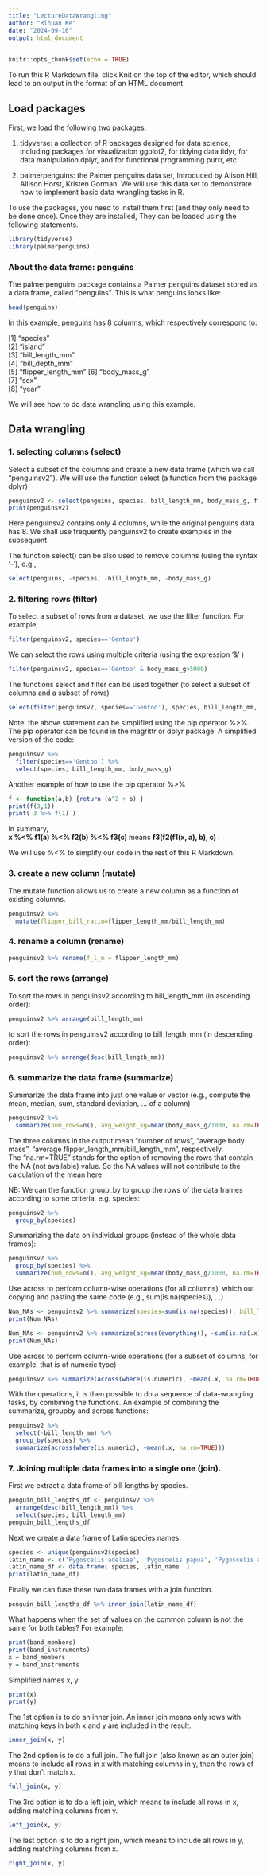 ---
title: "LectureDataWrangling"
author: "Rihuan Ke"
date: "2024-09-16"
output: html_document
---

```{r setup, include=FALSE}
knitr::opts_chunk$set(echo = TRUE)
```

To run this R Markdown file, click Knit on the top of the editor, which should lead to an output in the format of an HTML document 


## Load packages

First, we load the following two packages. 

1. tidyverse: a collection of R packages designed for data science, including packages for visualization ggplot2, for tidying data tidyr, for data manipulation dplyr, and for functional programming purrr, etc.

2. palmerpenguins: the Palmer penguins data set, Introduced by Alison Hill, Allison Horst, Kristen Gorman. We will use this data set to demonstrate how to implement basic data wrangling tasks in R. 

To use the packages, you need to install them first (and they only need to be done once). Once they are installed, They can be loaded using the following statements. 


```{r}
library(tidyverse)
library(palmerpenguins)
```



### About the data frame: penguins

The palmerpenguins package contains a Palmer penguins dataset stored as a data frame, called "penguins". This is what penguins looks like:


```{r}
head(penguins)

```


In this example, penguins has 8 columns, which respectively correspond to:

[1] "species"          
[2] "island"           
[3] "bill_length_mm"   
[4] "bill_depth_mm"    
[5] "flipper_length_mm"
[6] "body_mass_g"      
[7] "sex"              
[8] "year"    

We will see how to do data wrangling using this example. 


## Data wrangling


### 1. selecting columns (select)

Select a subset of the columns and create a new data frame (which we call "penguinsv2"). 
We will use the function select (a function from the package dplyr)

```{r}
penguinsv2 <- select(penguins, species, bill_length_mm, body_mass_g, flipper_length_mm )
print(penguinsv2)
```

Here penguinsv2 contains only 4 columns, while the original penguins data has 8. 
We shall use frequently penguinsv2 to create examples in the subsequent. 

The function select() can be also used to remove columns (using the syntax '-'), e.g., 

```{r}
select(penguins, -species, -bill_length_mm, -body_mass_g)
```

### 2. filtering rows (filter)

To select a subset of rows from a dataset, we use the filter function. For example, 

```{r}
filter(penguinsv2, species=='Gentoo')

```

We can select the rows using multiple criteria (using the expression '&' )
```{r}
filter(penguinsv2, species=='Gentoo' & body_mass_g>5000)

```

The functions select and filter can be used together (to select a subset of columns and a subset of rows)

```{r}
select(filter(penguinsv2, species=='Gentoo'), species, bill_length_mm, body_mass_g)
```



Note: the above statement can be simplified using the pip operator %>%.
The pip operator can be found in the magrittr or dplyr package.
A simplified version of the code: 

```{r}
penguinsv2 %>%
  filter(species=='Gentoo') %>%
  select(species, bill_length_mm, body_mass_g)

```

Another example of how to use the pip operator %>%

```{r}
f <- function(a,b) {return (a^2 + b) }
print(f(3,1))
print( 3 %>% f(1) )

```

In summary,  
**x %<% f1(a) %<% f2(b) %<% f3(c) ** 
means 
**f3(f2(f1(x, a), b), c) **. 


We will use  %<% to simplify our code in the rest of this R Markdown. 


### 3. create a new column (mutate)

The mutate function allows us to create a new column as a function of existing columns.

```{r}
penguinsv2 %>%
  mutate(flipper_bill_ratio=flipper_length_mm/bill_length_mm)
```


### 4. rename a column (rename)

```{r}
penguinsv2 %>% rename(f_l_m = flipper_length_mm)

```


### 5. sort the rows (arrange)

To sort the rows in penguinsv2 according to bill_length_mm (in ascending order):

```{r}
penguinsv2 %>% arrange(bill_length_mm)

```


to sort the rows in penguinsv2 according to bill_length_mm (in descending order):
```{r}
penguinsv2 %>% arrange(desc(bill_length_mm))

```


### 6. summarize the data frame (summarize)


Summarize the data frame into just one value or vector (e.g., compute the mean, median, sum, standard deviation, ... of a column)

```{r}
penguinsv2 %>% 
  summarize(num_rows=n(), avg_weight_kg=mean(body_mass_g/1000, na.rm=TRUE), avg_flipper_bill_ratio=mean(flipper_length_mm/bill_length_mm, na.rm=TRUE))

```

The three columns in the output mean "number of rows", "average body mass", "average flipper_length_mm/bill_length_mm", respectively.  
The "na.rm=TRUE" stands for the option of removing the rows that contain the NA (not available) value. So the NA values will not contribute to the calculation of the mean here


NB: We can the function group_by to group the rows of the data frames according to some criteria, e.g. species: 
```{r}
penguinsv2 %>% 
  group_by(species) 

```


Summarizing the data on individual groups (instead of the whole data frames):
```{r}
penguinsv2 %>% 
  group_by(species) %>%
  summarize(num_rows=n(), avg_weight_kg=mean(body_mass_g/1000, na.rm=TRUE), avg_flipper_bill_ratio=mean(flipper_length_mm/bill_length_mm, na.rm=TRUE))

```



Use across to perform column-wise operations (for all columns), which out copying and pasting the same code (e.g., sum(is.na(species)), ...)

```{r}
Num_NAs <- penguinsv2 %>% summarize(species=sum(is.na(species)), bill_length_mm=sum(is.na(bill_length_mm)), body_mass_g=sum(is.na(body_mass_g)), flipper_length_mm=sum(is.na(flipper_length_mm)))
print(Num_NAs)

Num_NAs <- penguinsv2 %>% summarize(across(everything(), ~sum(is.na(.x))))
print(Num_NAs)
```


Use across to perform column-wise operations (for a subset of columns, for example, that is of numeric type)
```{r}
penguinsv2 %>% summarize(across(where(is.numeric), ~mean(.x, na.rm=TRUE)))

```


With the operations, it is then possible to do a sequence of data-wrangling tasks, by combining the functions. 
An example of combining the summarize, groupby and across functions:

```{r}
penguinsv2 %>% 
  select(-bill_length_mm) %>%
  group_by(species) %>%
  summarize(across(where(is.numeric), ~mean(.x, na.rm=TRUE)))

```


### 7. Joining multiple data frames into a single one (join).


First we extract a data frame of bill lengths by species.
```{r}
penguin_bill_lengths_df <- penguinsv2 %>%
  arrange(desc(bill_length_mm)) %>%
  select(species, bill_length_mm) 
penguin_bill_lengths_df

```


Next we create a data frame of Latin species names.

```{r}
species <- unique(penguinsv2$species)
latin_name <- c('Pygoscelis adeliae', 'Pygoscelis papua', 'Pygoscelis antarcticus')
latin_name_df <- data.frame( species, latin_name  )
print(latin_name_df)

```

Finally we can fuse these two data frames with a join function.
```{r}
penguin_bill_lengths_df %>% inner_join(latin_name_df)

```


What happens when the set of values on the common column is not the same for both tables? For example:

```{r}
print(band_members)
print(band_instruments)
x = band_members
y = band_instruments
```


Simplified names x, y:
```{r}
print(x)
print(y)
```



The 1st option is to do an inner join. 
An inner join means only rows with matching keys in both x and y are included in the result. 
```{r}
inner_join(x, y)
```


The 2nd option is to do a full join. The full join (also known as an outer join) means to include all rows in x with matching columns in y, then the rows of y that don't match x.

```{r}
full_join(x, y)

```


The 3rd option is to do a left join, which means to include all rows in x, adding matching columns from y. 
```{r}
left_join(x, y)
```



The last option is to do a right join, which means to include all rows in y, adding matching columns from x. 
```{r}
right_join(x, y)
```


